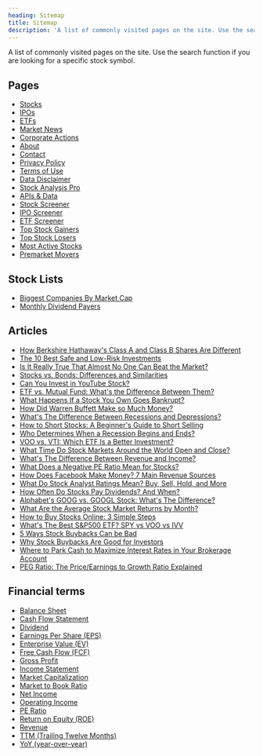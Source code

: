 ```yaml
---
heading: Sitemap
title: Sitemap
description: 'A list of commonly visited pages on the site. Use the search function if you are looking for a specific stock symbol.'
---
```


A list of commonly visited pages on the site. Use the search function if you are looking for a specific stock symbol.

## Pages

-  [Stocks](/stocks/)
-  [IPOs](/ipos/)
-  [ETFs](/etf/)
-  [Market News](/news/)
-  [Corporate Actions](/actions/)
-  [About](/about/)
-  [Contact](/contact/)
-  [Privacy Policy](/privacy-policy/)
-  [Terms of Use](/terms-of-use/)
-  [Data Disclaimer](/data-disclaimer/)
-  [Stock Analysis Pro](/pro/)
-  [APIs & Data](/apis/)
-  [Stock Screener](/screener/stock/)
-  [IPO Screener](/screener/ipo/)
-  [ETF Screener](/screener/etf/)
-  [Top Stock Gainers](/markets/gainers/)
-  [Top Stock Losers](/markets/losers/)
-  [Most Active Stocks](/markets/active/)
-  [Premarket Movers](/markets/premarket/)

## Stock Lists

-  [Biggest Companies By Market Cap](/list/biggest-companies/)
-  [Monthly Dividend Payers](/list/monthly-dividend-stocks/)

## Articles

-  [How Berkshire Hathaway's Class A and Class B Shares Are Different](/berkshire-class-a-and-class-b-stock/)
-  [The 10 Best Safe and Low-Risk Investments](/safe-low-risk-investments/)
-  [Is It Really True That Almost No One Can Beat the Market?](/can-you-beat-the-market/)
-  [Stocks vs. Bonds: Differences and Similarities](/stocks-vs-bonds/)
-  [Can You Invest in YouTube Stock?](/youtube-stock/)
-  [ETF vs. Mutual Fund: What's the Difference Between Them?](/etf-vs-mutual-fund/)
-  [What Happens If a Stock You Own Goes Bankrupt?](/stocks-in-bankruptcy/)
-  [How Did Warren Buffett Make so Much Money?](/warren-buffett-money/)
-  [What's The Difference Between Recessions and Depressions?](/recession-vs-depression/)
-  [How to Short Stocks: A Beginner's Guide to Short Selling](/how-to-short-stocks/)
-  [Who Determines When a Recession Begins and Ends?](/who-determines-recessions/)
-  [VOO vs. VTI: Which ETF Is a Better Investment?](/voo-vs-vti/)
-  [What Time Do Stock Markets Around the World Open and Close?](/stock-market-hours/)
-  [What's The Difference Between Revenue and Income?](/revenue-vs-income/)
-  [What Does a Negative PE Ratio Mean for Stocks?](/negative-pe-ratio/)
-  [How Does Facebook Make Money? 7 Main Revenue Sources](/how-facebook-makes-money/)
-  [What Do Stock Analyst Ratings Mean? Buy, Sell, Hold, and More](/analyst-ratings-explained/)
-  [How Often Do Stocks Pay Dividends? And When?](/how-often-are-dividends-paid/)
-  [Alphabet's GOOG vs. GOOGL Stock: What's The Difference?](/goog-vs-googl-stock/)
-  [What Are the Average Stock Market Returns by Month?](/average-monthly-stock-returns/)
-  [How to Buy Stocks Online: 3 Simple Steps](/how-to-buy-stocks-online/)
-  [What's The Best S&P500 ETF? SPY vs VOO vs IVV](/what-is-the-best-sp500-etf/)
-  [5 Ways Stock Buybacks Can be Bad](/5-ways-stock-buybacks-can-be-bad/)
-  [Why Stock Buybacks Are Good for Investors](/why-stock-buybacks-are-good/)
-  [Where to Park Cash to Maximize Interest Rates in Your Brokerage Account](/where-to-park-cash/)
-  [PEG Ratio: The Price/Earnings to Growth Ratio Explained](/peg-ratio/)

## Financial terms

-  [Balance Sheet](/term/balance-sheet/)
-  [Cash Flow Statement](/term/cash-flow-statement/)
-  [Dividend](/term/dividend/)
-  [Earnings Per Share (EPS)](/term/eps-earnings-per-share/)
-  [Enterprise Value (EV)](/term/enterprise-value/)
-  [Free Cash Flow (FCF)](/term/free-cash-flow/)
-  [Gross Profit](/term/gross-profit/)
-  [Income Statement](/term/income-statement/)
-  [Market Capitalization](/term/market-capitalization/)
-  [Market to Book Ratio](/term/market-to-book-ratio/)
-  [Net Income](/term/net-income/)
-  [Operating Income](/term/operating-income/)
-  [PE Ratio](/term/pe-ratio/)
-  [Return on Equity (ROE)](/term/roe-return-on-equity/)
-  [Revenue](/term/revenue/)
-  [TTM (Trailing Twelve Months)](/term/ttm-trailing-twelve-months/)
-  [YoY (year-over-year)](/term/yoy-year-over-year/)
